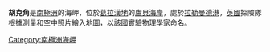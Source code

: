 {{coord|67|11|S|66|42|W|source:GNIS|display=title}}

'''胡克角'''是[[南極洲|南極洲]]的海岬，位於[[葛拉漢地|葛拉漢地]]的[[盧貝海岸|盧貝海岸]]，處於[[拉勒曼德港|拉勒曼德港]]，[[英國|英國]]探險隊根據測量和空中照片繪入地圖，以該國實驗物理學家命名。

{{DEFAULTSORT:Hooke Point}}
[[Category:南極洲海岬|Category:南極洲海岬]]


{{LoubetCoast-geo-stub}}